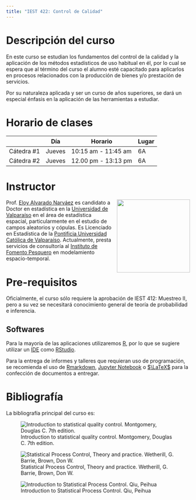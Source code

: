 ```yaml
---
title: "IEST 422: Control de Calidad"
---
```


# Descripción del curso

En este curso se estudian los fundamentos del control de la calidad y la aplicación de los métodos estadísticos de uso habitual en él, por lo cual se espera que al término del curso el alumno esté capacitado para aplicarlos en procesos relacionados con la producción de bienes y/o prestación de servicios.

Por su naturaleza aplicada y ser un curso de años superiores, se dará un especial énfasis en la aplicación de las herramientas a estudiar.

# Horario de clases

|            | Día    | Horario             | Lugar     |
|------------|--------|---------------------|-----------|
| Cátedra #1 | Jueves | 10:15 am - 11:45 am | 6A |
| Cátedra #2 | Jueves | 12.00 pm - 13:13 pm | 6A |

# Instructor

![](images/e.jpg){style="float:right;padding: 0 0 0 10px;" fig-alt="EAN" width="200"}

Prof. [Eloy Alvarado Narváez](https://ealvnrz.netlify.com/) es candidato a Doctor en estadística en la [Universidad de Valparaíso](https://www.uv.cl/) en el área de estadística espacial, particularmente en el estudio de campos aleatorios y cópulas. Es Licenciado en Estadística de la [Pontificia Universidad Católica de Valparaíso](http://www.pucv.cl). Actualmente, presta servicios de consultoría al [Instituto de Fomento Pesquero](http://www.ifop.cl) en modelamiento espacio-temporal.

# Pre-requisitos

Oficialmente, el curso sólo requiere la aprobación de IEST 412: Muestreo II, pero a su vez se necesitará conocimiento general de teoría de probabilidad e inferencia.

## Softwares

Para la mayoría de las aplicaciones utilizaremos [R](https://www.r-project.org/), por lo que se sugiere utilizar un [IDE](https://es.wikipedia.org/wiki/Entorno_de_desarrollo_integrado) como [RStudio](https://www.rstudio.com/).

Para la entrega de informes y talleres que requieran uso de programación, se recomienda el uso de [Rmarkdown](https://rmarkdown.rstudio.com/), [Jupyter Notebook](https://jupyter.org/) o [$\LaTeX$](https://es.wikipedia.org/wiki/LaTeX) para la confección de documentos a entregar.

# Bibliografía

La bibliografía principal del curso es:

::: {layout-ncol=3}
![Introduction to statistical quality control. Montgomery, Douglas C. 7th edition.](images/montgomery.jpg)

![Statistical Process Control, Theory and practice. Wetherill, G. Barrie, Brown, Don W.](images/sqc.jpg)

![Introduction to Statistical Process Control. Qiu, Peihua](images/sqc2.jpg)

:::
